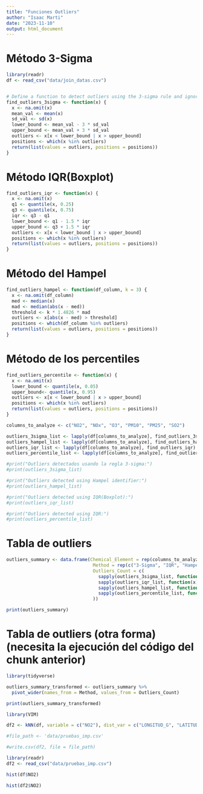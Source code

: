 ```yaml
---
title: "Funciones Outliers"
author: "Isaac Marti"
date: "2023-11-10"
output: html_document
---
```


# Método 3-Sigma

```r
library(readr)
df <- read_csv("data/join_datas.csv")


# Define a function to detect outliers using the 3-sigma rule and ignore NA
find_outliers_3sigma <- function(x) {
  x <- na.omit(x)
  mean_val <- mean(x)
  sd_val <- sd(x)
  lower_bound <- mean_val - 3 * sd_val
  upper_bound <- mean_val + 3 * sd_val
  outliers <- x[x < lower_bound | x > upper_bound]
  positions <- which(x %in% outliers)
  return(list(values = outliers, positions = positions))
}

```

# Método IQR(Boxplot)

```r


find_outliers_iqr <- function(x) {
  x <- na.omit(x)
  q1 <- quantile(x, 0.25)
  q3 <- quantile(x, 0.75)
  iqr <- q3 - q1
  lower_bound <- q1 - 1.5 * iqr
  upper_bound <- q3 + 1.5 * iqr
  outliers <- x[x < lower_bound | x > upper_bound]
  positions <- which(x %in% outliers)
  return(list(values = outliers, positions = positions))
}

```

# Método del Hampel

```r

find_outliers_hampel <- function(df_column, k = 3) {
  x <- na.omit(df_column)
  med <- median(x)
  mad <- median(abs(x - med))
  threshold <- k * 1.4826 * mad
  outliers <- x[abs(x - med) > threshold]
  positions <- which(df_column %in% outliers)
  return(list(values = outliers, positions = positions))
}

```

# Método de los percentiles

```r

find_outliers_percentile <- function(x) {
  x <- na.omit(x)
  lower_bound <- quantile(x, 0.05)
  upper_bound<- quantile(x, 0.95)
  outliers <- x[x < lower_bound | x > upper_bound]
  positions <- which(x %in% outliers)
  return(list(values = outliers, positions = positions))
}
```


```r


columns_to_analyze <- c("NO2", "NOx", "O3", "PM10", "PM25", "SO2")

outliers_3sigma_list <- lapply(df[columns_to_analyze], find_outliers_3sigma)
outliers_hampel_list <- lapply(df[columns_to_analyze], find_outliers_hampel)
outliers_iqr_list <- lapply(df[columns_to_analyze], find_outliers_iqr)
outliers_percentile_list <- lapply(df[columns_to_analyze], find_outliers_percentile)

#print("Outliers detectados usando la regla 3-sigma:")
#print(outliers_3sigma_list)

#print("Outliers detected using Hampel identifier:")
#print(outliers_hampel_list)

#print("Outliers detected using IQR(Boxplot):")
#print(outliers_iqr_list)

#print("Outliers detected using IQR:")
#print(outliers_percentile_list)

```

# Tabla de outliers

```r

outliers_summary <- data.frame(Chemical_Element = rep(columns_to_analyze, each = 4),
                                Method = rep(c("3-Sigma", "IQR", "Hampel", "Percentil"), times = length(columns_to_analyze)),
                                Outliers_Count = c(
                                  sapply(outliers_3sigma_list, function(x) length(x$values)),
                                  sapply(outliers_iqr_list, function(x) length(x$values)),
                                  sapply(outliers_hampel_list, function(x) length(x$values)),
                                  sapply(outliers_percentile_list, function(x) length(x$values))
                                ))

print(outliers_summary)


```

# Tabla de outliers (otra forma) (necesita la ejecución del código del chunk anterior)

```r


library(tidyverse)

outliers_summary_transformed <- outliers_summary %>%
  pivot_wider(names_from = Method, values_from = Outliers_Count)

print(outliers_summary_transformed)


```

```r
library(VIM)

df2 <- kNN(df, variable = c("NO2"), dist_var = c("LONGITUD_G", "LATITUD_G", "Fecha"), k = 1)

#file_path <- 'data/pruebas_imp.csv'

#write.csv(df2, file = file_path)

library(readr)
df2 <- read_csv("data/pruebas_imp.csv")

hist(df$NO2)

```



```r
hist(df2$NO2)
```







